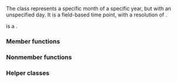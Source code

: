{{cpp/chrono/title|year_month}}
{{cpp/chrono/year_month/navbar}}
{{ddcl|header=chrono|since=c++20|
class year_month;
}}

The class {{tt|year_month}} represents a specific month of a specific year, but with an unspecified day. It is a field-based time point, with a resolution of {{lc|std::chrono::months}}.

{{tt|year_month}} is a {{named req|TriviallyCopyable}} {{named req|StandardLayoutType}}.

===Member functions===
{{dsc begin}}
{{dsc inc|cpp/chrono/year_month/dsc constructor}}
{{dsc inc|cpp/chrono/year_month/dsc accessors}}
{{dsc inc|cpp/chrono/year_month/dsc operator arith}}
{{dsc inc|cpp/chrono/year_month/dsc ok}}
{{dsc end}}

===Nonmember functions===
{{dsc begin}}
{{dsc inc|cpp/chrono/year_month/dsc operator_cmp}}
{{dsc inc|cpp/chrono/year_month/dsc operator arith 2}}
{{dsc inc|cpp/chrono/year_month/dsc operator ltlt}}
{{dsc inc|cpp/chrono/year_month/dsc from_stream}}
{{dsc end}}

===Helper classes===
{{dsc begin}}
{{dsc inc|cpp/chrono/dsc formatter|year_month}}
{{dsc hash|cpp/chrono/year_month|nested=true|notes={{mark c++26}}}}
{{dsc end}}

{{langlinks|es|ja|ru|zh}}